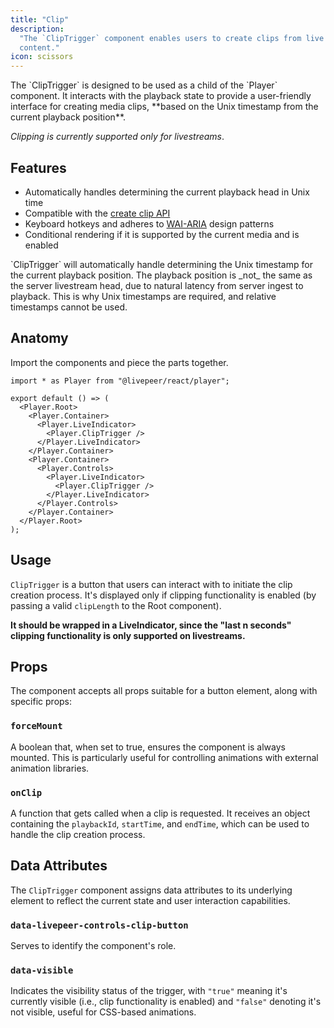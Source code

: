 ```yaml
---
title: "Clip"
description:
  "The `ClipTrigger` component enables users to create clips from live Player
  content."
icon: scissors
---
```



<ExampleWithCode type="player" id="clip" />

<Info>
  The `ClipTrigger` is designed to be used as a child of the `Player` component.
  It interacts with the playback state to provide a user-friendly interface for creating media
  clips, **based on the Unix timestamp from the current playback position**.

_Clipping is currently supported only for livestreams_.

</Info>

## Features

- Automatically handles determining the current playback head in Unix time
- Compatible with the [create clip API](/api-reference/stream/create-clip)
- Keyboard hotkeys and adheres to [WAI-ARIA](https://w3c.github.io/aria/) design
  patterns
- Conditional rendering if it is supported by the current media and is enabled

<Warning>
  `ClipTrigger` will automatically handle determining the Unix timestamp for the
  current playback position. The playback position is _not_ the same as the
  server livestream head, due to natural latency from server ingest to playback.
  This is why Unix timestamps are required, and relative timestamps cannot be
  used.
</Warning>

## Anatomy

Import the components and piece the parts together.

```tsx
import * as Player from "@livepeer/react/player";

export default () => (
  <Player.Root>
    <Player.Container>
      <Player.LiveIndicator>
        <Player.ClipTrigger />
      </Player.LiveIndicator>
    </Player.Container>
    <Player.Container>
      <Player.Controls>
        <Player.LiveIndicator>
          <Player.ClipTrigger />
        </Player.LiveIndicator>
      </Player.Controls>
    </Player.Container>
  </Player.Root>
);
```

## Usage

`ClipTrigger` is a button that users can interact with to initiate the clip
creation process. It's displayed only if clipping functionality is enabled (by
passing a valid `clipLength` to the Root component).

**It should be wrapped in a LiveIndicator, since the "last n seconds" clipping
functionality is only supported on livestreams.**

## Props

The component accepts all props suitable for a button element, along with
specific props:

### `forceMount`

A boolean that, when set to true, ensures the component is always mounted. This
is particularly useful for controlling animations with external animation
libraries.

### `onClip`

A function that gets called when a clip is requested. It receives an object
containing the `playbackId`, `startTime`, and `endTime`, which can be used to
handle the clip creation process.

## Data Attributes

The `ClipTrigger` component assigns data attributes to its underlying element to
reflect the current state and user interaction capabilities.

### `data-livepeer-controls-clip-button`

Serves to identify the component's role.

### `data-visible`

Indicates the visibility status of the trigger, with `"true"` meaning it's
currently visible (i.e., clip functionality is enabled) and `"false"` denoting
it's not visible, useful for CSS-based animations.
